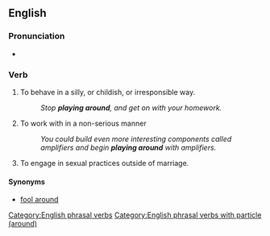 {{also|playaround}}
==English==

===Pronunciation===
* {{audio|En-au-play around.ogg|Audio (AU)|lang=en}}

===Verb===
{{en-verb|plays around|playing around|played around}}

# To behave in a silly, or childish, or irresponsible way.
#: ''Stop '''playing around''', and get on with your homework.''
# To work with in a non-serious manner
#: ''You could build even more interesting components called amplifiers and begin '''playing around''' with amplifiers.''
# {{lb|en|idiomatic}} To engage in sexual practices outside of marriage.

====Synonyms====
* [[fool around]]

[[Category:English phrasal verbs]]
[[Category:English phrasal verbs with particle (around)]]